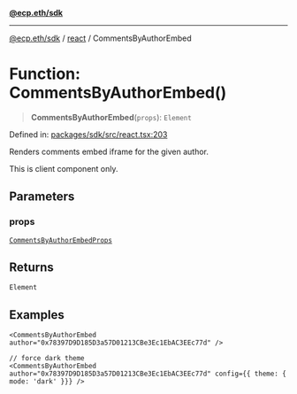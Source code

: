 [**@ecp.eth/sdk**](/sdk-reference/index.mdx)

***

[@ecp.eth/sdk](/sdk-reference/index.mdx) / [react](/sdk-reference/react/index.mdx) / CommentsByAuthorEmbed

# Function: CommentsByAuthorEmbed()

> **CommentsByAuthorEmbed**(`props`): `Element`

Defined in: [packages/sdk/src/react.tsx:203](https://github.com/ecp-eth/comments-monorepo/blob/main/packages/sdk/src/react.tsx#L203)

Renders comments embed iframe for the given author.

This is client component only.

## Parameters

### props

[`CommentsByAuthorEmbedProps`](/sdk-reference/react/type-aliases/CommentsByAuthorEmbedProps.mdx)

## Returns

`Element`

## Examples

```tsx
<CommentsByAuthorEmbed author="0x78397D9D185D3a57D01213CBe3Ec1EbAC3EEc77d" />
```

```tsx
// force dark theme
<CommentsByAuthorEmbed author="0x78397D9D185D3a57D01213CBe3Ec1EbAC3EEc77d" config={{ theme: { mode: 'dark' }}} />
```
